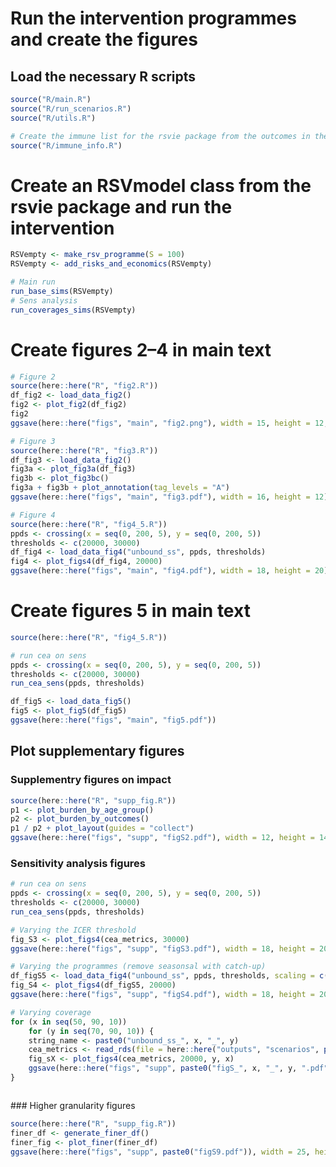 
# Run the intervention programmes and create the figures

## Load the necessary R scripts

```r

source("R/main.R")
source("R/run_scenarios.R")
source("R/utils.R")

# Create the immune list for the rsvie package from the outcomes in the XX package
source("R/immune_info.R")

```

# Create an RSVmodel class from the rsvie package and run the intervention

```r

RSVempty <- make_rsv_programme(S = 100)
RSVempty <- add_risks_and_economics(RSVempty)

# Main run
run_base_sims(RSVempty)
# Sens analysis 
run_coverages_sims(RSVempty)

```

# Create figures 2–4 in main text

```r

# Figure 2
source(here::here("R", "fig2.R"))
df_fig2 <- load_data_fig2()
fig2 <- plot_fig2(df_fig2)
fig2
ggsave(here::here("figs", "main", "fig2.png"), width = 15, height = 12, units = "in", dpi = 300)

# Figure 3
source(here::here("R", "fig3.R"))
df_fig3 <- load_data_fig2()
fig3a <- plot_fig3a(df_fig3)
fig3b <- plot_fig3bc()
fig3a + fig3b + plot_annotation(tag_levels = "A")
ggsave(here::here("figs", "main", "fig3.pdf"), width = 16, height = 12)

# Figure 4
source(here::here("R", "fig4_5.R"))
ppds <- crossing(x = seq(0, 200, 5), y = seq(0, 200, 5))
thresholds <- c(20000, 30000)
df_fig4 <- load_data_fig4("unbound_ss", ppds, thresholds)
fig4 <- plot_figs4(df_fig4, 20000)
ggsave(here::here("figs", "main", "fig4.pdf"), width = 18, height = 20)

```

# Create figures 5 in main text

```r
source(here::here("R", "fig4_5.R"))

# run cea on sens
ppds <- crossing(x = seq(0, 200, 5), y = seq(0, 200, 5))
thresholds <- c(20000, 30000)
run_cea_sens(ppds, thresholds)

df_fig5 <- load_data_fig5()
fig5 <- plot_fig5(df_fig5)
ggsave(here::here("figs", "main", "fig5.pdf"))


```

## Plot supplementary figures
### Supplementry figures on impact

```r

source(here::here("R", "supp_fig.R"))
p1 <- plot_burden_by_age_group()
p2 <- plot_burden_by_outcomes()
p1 / p2 + plot_layout(guides = "collect")
ggsave(here::here("figs", "supp", "figS2.pdf"), width = 12, height = 14)

```

### Sensitivity analysis figures

```r

# run cea on sens
ppds <- crossing(x = seq(0, 200, 5), y = seq(0, 200, 5))
thresholds <- c(20000, 30000)
run_cea_sens(ppds, thresholds)

# Varying the ICER threshold
fig_S3 <- plot_figs4(cea_metrics, 30000)
ggsave(here::here("figs", "supp", "figS3.pdf"), width = 18, height = 20)

# Varying the programmes (remove seasonsal with catch-up)
df_figS5 <- load_data_fig4("unbound_ss", ppds, thresholds, scaling = c(1, 1, 1, 1), type_string = "C")
fig_S4 <- plot_figs4(df_figS5, 20000)
ggsave(here::here("figs", "supp", "figS4.pdf"), width = 18, height = 20)

# Varying coverage
for (x in seq(50, 90, 10))
    for (y in seq(70, 90, 10)) {
    string_name <- paste0("unbound_ss_", x, "_", y)
    cea_metrics <- read_rds(file = here::here("outputs", "scenarios", paste0("opt_", string_name), paste0("cea_metrics_", "A", ".rds")))
    fig_sX <- plot_figs4(cea_metrics, 20000, y, x)
    ggsave(here::here("figs", "supp", paste0("figS_", x, "_", y, ".pdf")), width = 18, height = 20) 
}



```

### Higher granularity figures

```r

source(here::here("R", "supp_fig.R"))
finer_df <- generate_finer_df()
finer_fig <- plot_finer(finer_df)
ggsave(here::here("figs", "supp", paste0("figS9.pdf")), width = 25, height = 20) 

```
